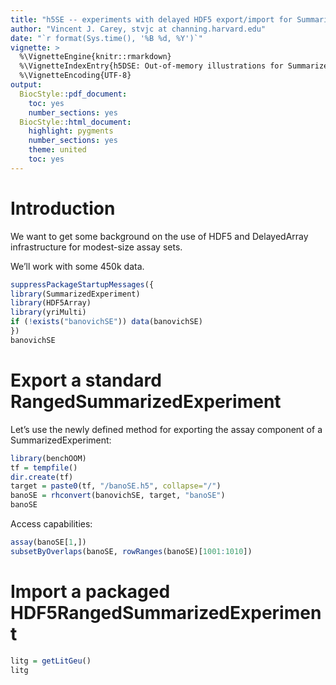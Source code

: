 ```yaml
---
title: "h5SE -- experiments with delayed HDF5 export/import for SummarizedExperiments"
author: "Vincent J. Carey, stvjc at channing.harvard.edu"
date: "`r format(Sys.time(), '%B %d, %Y')`"
vignette: >
  %\VignetteEngine{knitr::rmarkdown}
  %\VignetteIndexEntry{h5DSE: Out-of-memory illustrations for SummarizedExperiment}
  %\VignetteEncoding{UTF-8}
output:
  BiocStyle::pdf_document:
    toc: yes
    number_sections: yes
  BiocStyle::html_document:
    highlight: pygments
    number_sections: yes
    theme: united
    toc: yes
---
```


# Introduction

We want to get some background on the use of HDF5 and DelayedArray
infrastructure for modest-size assay sets.

We'll work with some 450k data.
```r
suppressPackageStartupMessages({
library(SummarizedExperiment)
library(HDF5Array)
library(yriMulti)
if (!exists("banovichSE")) data(banovichSE)
})
banovichSE
```

# Export a standard RangedSummarizedExperiment

Let's use the newly defined method for exporting the
assay component of a SummarizedExperiment:
```r
library(benchOOM)
tf = tempfile()
dir.create(tf)
target = paste0(tf, "/banoSE.h5", collapse="/")
banoSE = rhconvert(banovichSE, target, "banoSE")
banoSE
```

Access capabilities:
```r
assay(banoSE[1,])
subsetByOverlaps(banoSE, rowRanges(banoSE)[1001:1010])
```

# Import a packaged HDF5RangedSummarizedExperiment

```r
litg = getLitGeu()
litg
```

